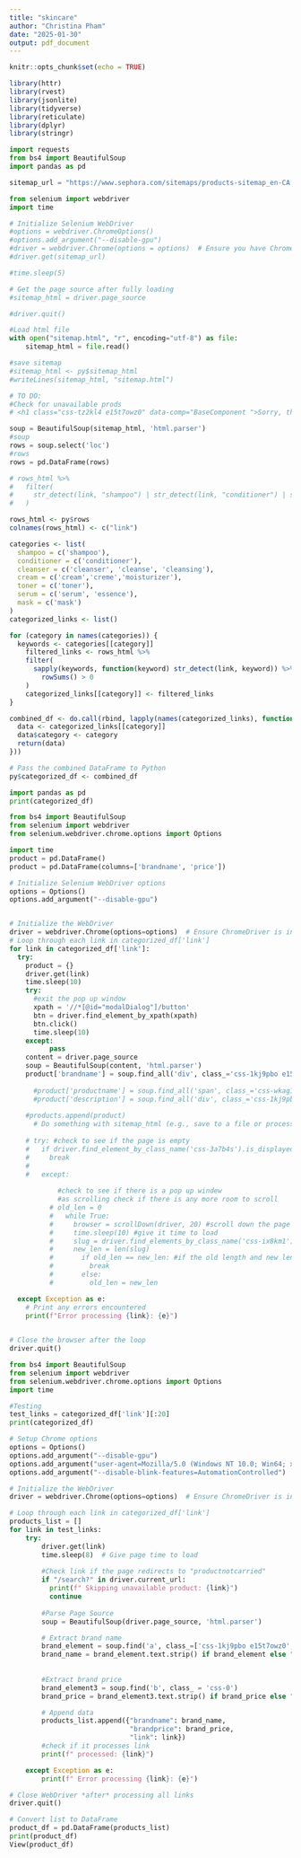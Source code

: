 ```yaml
---
title: "skincare"
author: "Christina Pham"
date: "2025-01-30"
output: pdf_document
---
```


```r
knitr::opts_chunk$set(echo = TRUE)
```

```r
library(httr)
library(rvest)
library(jsonlite)
library(tidyverse)
library(reticulate)
library(dplyr)
library(stringr)
```

```python
import requests
from bs4 import BeautifulSoup
import pandas as pd

sitemap_url = "https://www.sephora.com/sitemaps/products-sitemap_en-CA.xml"
```

```python
from selenium import webdriver
import time

# Initialize Selenium WebDriver
#options = webdriver.ChromeOptions()
#options.add_argument("--disable-gpu")
#driver = webdriver.Chrome(options = options)  # Ensure you have ChromeDriver installed
#driver.get(sitemap_url)

#time.sleep(5)

# Get the page source after fully loading
#sitemap_html = driver.page_source

#driver.quit()

#Load html file
with open("sitemap.html", "r", encoding="utf-8") as file:
    sitemap_html = file.read()
```

```r
#save sitemap
#sitemap_html <- py$sitemap_html
#writeLines(sitemap_html, "sitemap.html")

# TO DO: 
#Check for unavailable prods 
# <h1 class="css-tz2kl4 e15t7owz0" data-comp="BaseComponent ">Sorry, this product is not available.</h1>

```

```python
soup = BeautifulSoup(sitemap_html, 'html.parser')
#soup
rows = soup.select('loc')
#rows
rows = pd.DataFrame(rows)

```

```r
# rows_html %>% 
#   filter(
#     str_detect(link, "shampoo") | str_detect(link, "conditioner") | str_detect(link, "cleanser") | str_detect(link, "cleanse") | str_detect(0, "cleansing") | str_detect(link, "cream") | str_detect(link, "creme") | str_detect(link, "moisturizer") | str_detect(0, "toner") | str_detect(link, "serum") | str_detect(link, "mask") | str_detect(link, "essence")
#   )
```


```r
rows_html <- py$rows
colnames(rows_html) <- c("link")

categories <- list(
  shampoo = c('shampoo'), 
  conditioner = c('conditioner'),
  cleanser = c('cleanser', 'cleanse', 'cleansing'),
  cream = c('cream','creme','moisturizer'),
  toner = c('toner'),
  serum = c('serum', 'essence'),
  mask = c('mask')
)
categorized_links <- list()

for (category in names(categories)) {
  keywords <- categories[[category]]
    filtered_links <- rows_html %>% 
    filter(
      sapply(keywords, function(keyword) str_detect(link, keyword)) %>% 
        rowSums() > 0
    )
    categorized_links[[category]] <- filtered_links
}

combined_df <- do.call(rbind, lapply(names(categorized_links), function(category) {
  data <- categorized_links[[category]]
  data$category <- category
  return(data)
}))

# Pass the combined DataFrame to Python
py$categorized_df <- combined_df

```

```python
import pandas as pd
print(categorized_df)
```


```python
from bs4 import BeautifulSoup
from selenium import webdriver
from selenium.webdriver.chrome.options import Options

import time
product = pd.DataFrame()
product = pd.DataFrame(columns=['brandname', 'price'])

# Initialize Selenium WebDriver options
options = Options()
options.add_argument("--disable-gpu")


# Initialize the WebDriver
driver = webdriver.Chrome(options=options)  # Ensure ChromeDriver is installed and in PATH
# Loop through each link in categorized_df['link']
for link in categorized_df['link']:
  try:
    product = {}
    driver.get(link)
    time.sleep(10)
    try:
      #exit the pop up window
      xpath = '//*[@id="modalDialog"]/button'
      btn = driver.find_element_by_xpath(xpath)
      btn.click()
      time.sleep(10)
    except:
          pass
    content = driver.page_source       
    soup = BeautifulSoup(content, 'html.parser')
    product['brandname'] = soup.find_all('div', class_='css-1kj9pbo e15t7owz0').text()
    
      #product['productname'] = soup.find_all('span', class_='css-wkag1e e15t7owz0').text()
      #product['description'] = soup.find_all('div', class_='css-1kj9pbo e15t7owz0').text().strip()
    
    #products.append(product)
      # Do something with sitemap_html (e.g., save to a file or process it)
      
    # try: #check to see if the page is empty   
    #   if driver.find_element_by_class_name('css-3a7b4s').is_displayed():
    #     break
    #         
    #   except:
    
            #check to see if there is a pop up windew
            #as scrolling check if there is any more room to scroll
          # old_len = 0
          #   while True:
          #     browser = scrollDown(driver, 20) #scroll down the page
          #     time.sleep(10) #give it time to load
          #     slug = driver.find_elements_by_class_name('css-ix8km1') #look for the urls of products
          #     new_len = len(slug)
          #       if old_len == new_len: #if the old length and new length are equal, the bottom of page was reached
          #         break
          #       else:
          #         old_len = new_len

  except Exception as e:
    # Print any errors encountered
    print(f"Error processing {link}: {e}")
        

# Close the browser after the loop
driver.quit()

```


```python
from bs4 import BeautifulSoup
from selenium import webdriver
from selenium.webdriver.chrome.options import Options
import time

#Testing
test_links = categorized_df['link'][:20]
print(categorized_df)

# Setup Chrome options
options = Options()
options.add_argument("--disable-gpu")
options.add_argument("user-agent=Mozilla/5.0 (Windows NT 10.0; Win64; x64) AppleWebKit/537.36 (KHTML, like Gecko) Chrome/114.0.5735.90 Safari/537.36")
options.add_argument("--disable-blink-features=AutomationControlled")

# Initialize the WebDriver
driver = webdriver.Chrome(options=options)  # Ensure ChromeDriver is installed and in PATH

# Loop through each link in categorized_df['link']
products_list = []
for link in test_links:
    try:
        driver.get(link)
        time.sleep(8)  # Give page time to load
        
        #Check link if the page redirects to "productnotcarried"
        if "/search?" in driver.current_url:
          print(f" Skipping unavailable product: {link}")
          continue
        
        #Parse Page Source
        soup = BeautifulSoup(driver.page_source, 'html.parser')

        # Extract brand name
        brand_element = soup.find('a', class_=['css-1kj9pbo e15t7owz0', 'css-wkag1e e15t7owz0'])
        brand_name = brand_element.text.strip() if brand_element else "N/A"
        
      
        #Extract brand price
        brand_element3 = soup.find('b', class_ = 'css-0')
        brand_price = brand_element3.text.strip() if brand_price else "N/A"

        # Append data
        products_list.append({"brandname": brand_name, 
                              "brandprice": brand_price,
                              "link": link})
        #check if it processes link 
        print(f" processed: {link}")

    except Exception as e:
        print(f" Error processing {link}: {e}")

# Close WebDriver *after* processing all links
driver.quit()

# Convert list to DataFrame
product_df = pd.DataFrame(products_list)
print(product_df)
View(product_df)
```

